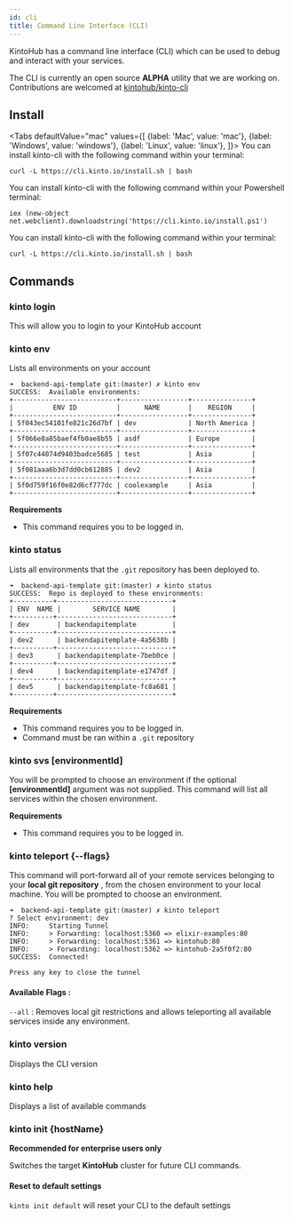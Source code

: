 ```yaml
---
id: cli
title: Command Line Interface (CLI)
---
```



KintoHub has a command line interface (CLI) which can be used to debug and interact with your services.

The CLI is currently an open source **ALPHA** utility that we are working on.
Contributions are welcomed at [kintohub/kinto-cli](https://github.com/kintohub/kinto-cli)

## Install

<Tabs
  defaultValue="mac"
  values={[
    {label: 'Mac', value: 'mac'},
    {label: 'Windows', value: 'windows'},
    {label: 'Linux', value: 'linux'},
  ]}>
  <TabItem value="mac">
    You can install kinto-cli with the following command within your terminal:

    curl -L https://cli.kinto.io/install.sh | bash
  </TabItem>
  <TabItem value="windows">
    You can install kinto-cli with the following command within your Powershell terminal:

    iex (new-object net.webclient).downloadstring('https://cli.kinto.io/install.ps1')
  </TabItem>
  <TabItem value="linux">
    You can install kinto-cli with the following command within your terminal:

    curl -L https://cli.kinto.io/install.sh | bash
  </TabItem>
</Tabs>

## Commands

### kinto login

This will allow you to login to your KintoHub account

### kinto env

Lists all environments on your account

```
➜  backend-api-template git:(master) ✗ kinto env
SUCCESS:  Available environments:
+--------------------------+-----------------+---------------+
|          ENV ID          |      NAME       |    REGION     |
+--------------------------+-----------------+---------------+
| 5f043ec54101fe821c26d7bf | dev             | North America |
+--------------------------+-----------------+---------------+
| 5f066e8a85baef4fb0ae8b55 | asdf            | Europe        |
+--------------------------+-----------------+---------------+
| 5f07c44074d9403badce5685 | test            | Asia          |
+--------------------------+-----------------+---------------+
| 5f081aaa6b3d7dd0cb612885 | dev2            | Asia          |
+--------------------------+-----------------+---------------+
| 5f0d759f16f0e82d6cf777dc | coolexample     | Asia          |
+--------------------------+-----------------+---------------+
```

**Requirements**
* This command requires you to be logged in.


### kinto status

Lists all environments that the `.git` repository has been deployed to.

```
➜  backend-api-template git:(master) ✗ kinto status
SUCCESS:  Repo is deployed to these environments:
+----------+-----------------------------+
| ENV  NAME |        SERVICE NAME        |
+----------+-----------------------------+
| dev       | backendapitemplate         |
+----------+-----------------------------+
| dev2      | backendapitemplate-4a5638b |
+----------+-----------------------------+
| dev3      | backendapitemplate-7beb0ce |
+----------+-----------------------------+
| dev4      | backendapitemplate-e1747df |
+----------+-----------------------------+
| dev5      | backendapitemplate-fc8a681 |
+----------+-----------------------------+
```

**Requirements**
* This command requires you to be logged in.
* Command must be ran within a `.git` repository

### kinto svs [environmentId]

You will be prompted to choose an environment if the optional **[environmentId]** argument was not supplied.
This command will list all services within the chosen environment.

**Requirements**
* This command requires you to be logged in.

### kinto teleport {--flags}

This command will port-forward all of your remote services belonging to your **local git repository** , from the chosen environment to your local machine.
You will be prompted to choose an environment.

```
➜  backend-api-template git:(master) ✗ kinto teleport
? Select environment: dev
INFO:     Starting Tunnel
INFO:     > Forwarding: localhost:5360 => elixir-examples:80
INFO:     > Forwarding: localhost:5361 => kintohub:80
INFO:     > Forwarding: localhost:5362 => kintohub-2a5f0f2:80
SUCCESS:  Connected!

Press any key to close the tunnel
```
#### Available Flags : 
`--all` : Removes local git restrictions and allows teleporting all available services inside any environment.

### kinto version

Displays the CLI version

### kinto help

Displays a list of available commands

### kinto init {hostName}

**Recommended for enterprise users only**

Switches the target **KintoHub** cluster for future CLI commands.

#### Reset to default settings
`kinto init default` will reset your CLI to the default settings

